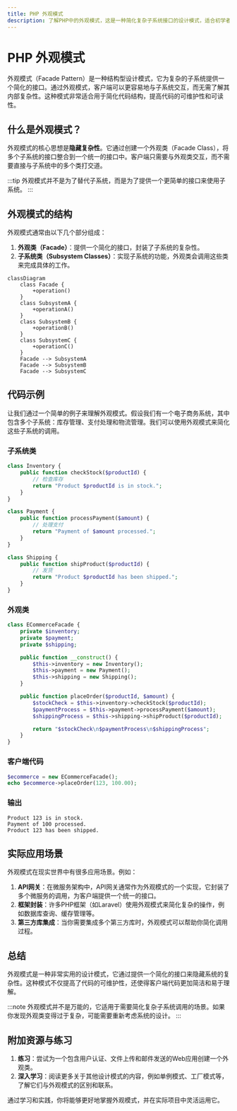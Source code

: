 ```yaml
---
title: PHP 外观模式
description: 了解PHP中的外观模式，这是一种简化复杂子系统接口的设计模式，适合初学者学习和应用。
---
```


# PHP 外观模式

外观模式（Facade Pattern）是一种结构型设计模式，它为复杂的子系统提供一个简化的接口。通过外观模式，客户端可以更容易地与子系统交互，而无需了解其内部复杂性。这种模式非常适合用于简化代码结构，提高代码的可维护性和可读性。

## 什么是外观模式？

外观模式的核心思想是**隐藏复杂性**。它通过创建一个外观类（Facade Class），将多个子系统的接口整合到一个统一的接口中。客户端只需要与外观类交互，而不需要直接与子系统中的多个类打交道。

:::tip
外观模式并不是为了替代子系统，而是为了提供一个更简单的接口来使用子系统。
:::

## 外观模式的结构

外观模式通常由以下几个部分组成：

1. **外观类（Facade）**：提供一个简化的接口，封装了子系统的复杂性。
2. **子系统类（Subsystem Classes）**：实现子系统的功能，外观类会调用这些类来完成具体的工作。

```mermaid
classDiagram
    class Facade {
        +operation()
    }
    class SubsystemA {
        +operationA()
    }
    class SubsystemB {
        +operationB()
    }
    class SubsystemC {
        +operationC()
    }
    Facade --> SubsystemA
    Facade --> SubsystemB
    Facade --> SubsystemC
```

## 代码示例

让我们通过一个简单的例子来理解外观模式。假设我们有一个电子商务系统，其中包含多个子系统：库存管理、支付处理和物流管理。我们可以使用外观模式来简化这些子系统的调用。

### 子系统类

```php
class Inventory {
    public function checkStock($productId) {
        // 检查库存
        return "Product $productId is in stock.";
    }
}

class Payment {
    public function processPayment($amount) {
        // 处理支付
        return "Payment of $amount processed.";
    }
}

class Shipping {
    public function shipProduct($productId) {
        // 发货
        return "Product $productId has been shipped.";
    }
}
```

### 外观类

```php
class ECommerceFacade {
    private $inventory;
    private $payment;
    private $shipping;

    public function __construct() {
        $this->inventory = new Inventory();
        $this->payment = new Payment();
        $this->shipping = new Shipping();
    }

    public function placeOrder($productId, $amount) {
        $stockCheck = $this->inventory->checkStock($productId);
        $paymentProcess = $this->payment->processPayment($amount);
        $shippingProcess = $this->shipping->shipProduct($productId);

        return "$stockCheck\n$paymentProcess\n$shippingProcess";
    }
}
```

### 客户端代码

```php
$ecommerce = new ECommerceFacade();
echo $ecommerce->placeOrder(123, 100.00);
```

### 输出

```
Product 123 is in stock.
Payment of 100 processed.
Product 123 has been shipped.
```

## 实际应用场景

外观模式在现实世界中有很多应用场景。例如：

1. **API网关**：在微服务架构中，API网关通常作为外观模式的一个实现，它封装了多个微服务的调用，为客户端提供一个统一的接口。
2. **框架封装**：许多PHP框架（如Laravel）使用外观模式来简化复杂的操作，例如数据库查询、缓存管理等。
3. **第三方库集成**：当你需要集成多个第三方库时，外观模式可以帮助你简化调用过程。

## 总结

外观模式是一种非常实用的设计模式，它通过提供一个简化的接口来隐藏系统的复杂性。这种模式不仅提高了代码的可维护性，还使得客户端代码更加简洁和易于理解。

:::note
外观模式并不是万能的，它适用于需要简化复杂子系统调用的场景。如果你发现外观类变得过于复杂，可能需要重新考虑系统的设计。
:::

## 附加资源与练习

1. **练习**：尝试为一个包含用户认证、文件上传和邮件发送的Web应用创建一个外观类。
2. **深入学习**：阅读更多关于其他设计模式的内容，例如单例模式、工厂模式等，了解它们与外观模式的区别和联系。

通过学习和实践，你将能够更好地掌握外观模式，并在实际项目中灵活运用它。